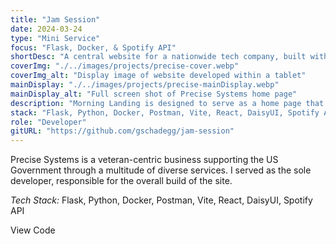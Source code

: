 ```yaml
---
title: "Jam Session"
date: 2024-03-24
type: "Mini Service"
focus: "Flask, Docker, & Spotify API"
shortDesc: "A central website for a nationwide tech company, built with Gatsby and SCSS styled components."
coverImg: "./../images/projects/precise-cover.webp"
coverImg_alt: "Display image of website developed within a tablet"
mainDisplay: "./../images/projects/precise-mainDisplay.webp"
mainDisplay_alt: "Full screen shot of Precise Systems home page"
description: "Morning Landing is designed to serve as a home page that provides a daily starting point and improves your morning preparations. It helps you focus on the three most important things to make the day a success while keeping notes and daily links all in one location, no login required." 
stack: "Flask, Python, Docker, Postman, Vite, React, DaisyUI, Spotify API" 
role: "Developer"
gitURL: "https://github.com/gschadegg/jam-session"
---
```



Precise Systems is a veteran-centric business supporting the US Government through a multitude of diverse services. I served as the sole developer, responsible for the overall build of the site.

<div className="divider"></div>

<p className="basicText light">
  <em className="sectionSubhead light">Tech Stack:</em> Flask, Python, Docker,
  Postman, Vite, React, DaisyUI, Spotify API
</p>
<IconButton
  to="https://github.com/gschadegg/jam-session"
  classes={["white", "mt-4", "mb-10"]}
>
  <div className="rounded-full border-[2px] border-white px-1 pt-1.5 mr-4">
    <Icon
      className="text-white flex-1"
      icon="teenyicons:github-solid"
      width="28"
    />
  </div>
  View Code
</IconButton>

